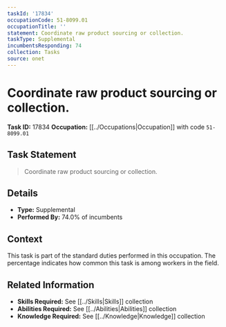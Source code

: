 ```yaml
---
taskId: '17834'
occupationCode: 51-8099.01
occupationTitle: ''
statement: Coordinate raw product sourcing or collection.
taskType: Supplemental
incumbentsResponding: 74
collection: Tasks
source: onet
---
```

# Coordinate raw product sourcing or collection.

**Task ID:** 17834
**Occupation:** [[../Occupations|Occupation]] with code `51-8099.01`

## Task Statement

> Coordinate raw product sourcing or collection.

## Details

- **Type:** Supplemental
- **Performed By:** 74.0% of incumbents

## Context

This task is part of the standard duties performed in this occupation. The percentage indicates how common this task is among workers in the field.

## Related Information

- **Skills Required:** See [[../Skills|Skills]] collection
- **Abilities Required:** See [[../Abilities|Abilities]] collection
- **Knowledge Required:** See [[../Knowledge|Knowledge]] collection

